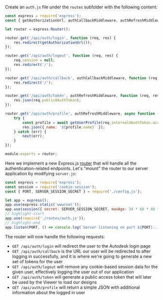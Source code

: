 Create an `auth.js` file under the `routes` subfolder with the following content:

```js title="routes/auth.js"
const express = require('express');
const { getAuthorizationUrl, authCallbackMiddleware, authRefreshMiddleware, getUserProfile } = require('../services/aps.js');

let router = express.Router();

router.get('/api/auth/login', function (req, res) {
    res.redirect(getAuthorizationUrl());
});

router.get('/api/auth/logout', function (req, res) {
    req.session = null;
    res.redirect('/');
});

router.get('/api/auth/callback', authCallbackMiddleware, function (req, res) {
    res.redirect('/');
});

router.get('/api/auth/token', authRefreshMiddleware, function (req, res) {
    res.json(req.publicOAuthToken);
});

router.get('/api/auth/profile', authRefreshMiddleware, async function (req, res, next) {
    try {
        const profile = await getUserProfile(req.internalOAuthToken.access_token);
        res.json({ name: `${profile.name}` });
    } catch (err) {
        next(err);
    }
});

module.exports = router;
```

Here we implement a new Express.js [router](http://expressjs.com/en/4x/api.html#router) that
will handle all the authentication-related endpoints. Let's "mount" the router to our server
application by modifying `server.js`:

```js title="server.js"
const express = require('express');
const session = require('cookie-session');
const { PORT, SERVER_SESSION_SECRET } = require('./config.js');

let app = express();
app.use(express.static('wwwroot'));
app.use(session({ secret: SERVER_SESSION_SECRET, maxAge: 24 * 60 * 60 * 1000 }));
// highlight-start
app.use(require('./routes/auth.js'));
// highlight-end
app.listen(PORT, () => console.log(`Server listening on port ${PORT}...`));
```

The router will now handle the following requests:

- `GET /api/auth/login` will redirect the user to the Autodesk login page
- `GET /api/auth/callback` is the URL our user will be redirected to after logging in successfully,
and it is where we're going to generate a new set of tokens for the user
- `GET /api/auth/logout` will remove any cookie-based session data for the given user, effectively
logging the user out of our application
- `GET /api/auth/token` will generate a public access token that will later be used by the Viewer
to load our designs
- `GET /api/auth/profile` will return a simple JSON with additional information about the logged in user
